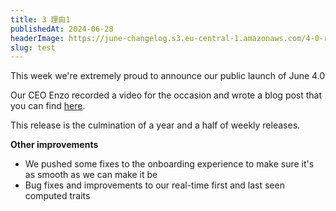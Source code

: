 ```yaml
---
title: 3 理由1
publishedAt: 2024-06-28
headerImage: https://june-changelog.s3.eu-central-1.amazonaws.com/4-0-release/header.png
slug: test
---
```


This week we're extremely proud to announce our public launch of June 4.0

Our CEO Enzo recorded a video for the occasion and wrote a blog post that you can find [here](https://www.june.so/blog/june-4-0).

This release is the culmination of a year and a half of weekly releases.

**Other improvements**

- We pushed some fixes to the onboarding experience to make sure it's as smooth as we can make it be
- Bug fixes and improvements to our real-time first and last seen computed traits